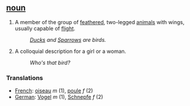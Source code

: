 ==  [[noun]]  ==
#A member of the group of [[feather]]ed, two-legged [[animal]]s with wings, usually capable of [[flight]].
#:''[[Duck]]s and [[Sparrow]]s are birds.''
#A colloquial description for a girl or a woman.
#:''Who's that bird?''

===Translations===
*[[French]]: [[oiseau]] ''m'' (1), [[poule]] ''f'' (2)
*[[German]]: [[Vogel]] ''m'' (1), [[Schnepfe]] ''f'' (2)